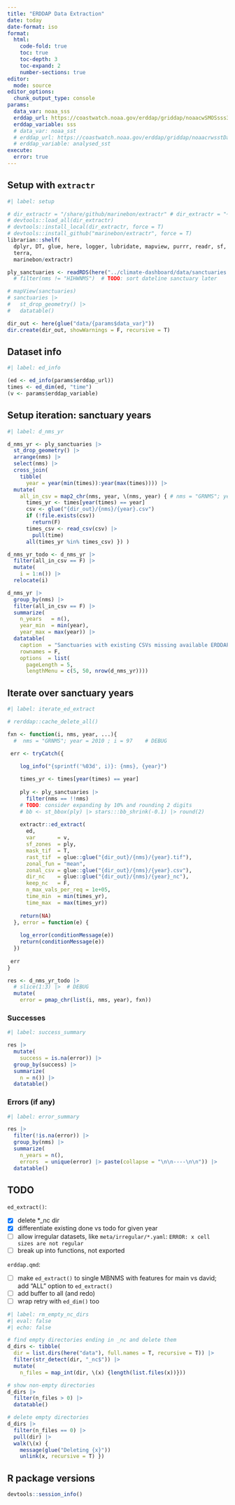```yaml
---
title: "ERDDAP Data Extraction"
date: today
date-format: iso
format:
  html:
    code-fold: true
    toc: true
    toc-depth: 3
    toc-expand: 2
    number-sections: true
editor: 
  mode: source
editor_options: 
  chunk_output_type: console
params:
  data_var: noaa_sss
  erddap_url: https://coastwatch.noaa.gov/erddap/griddap/noaacwSMOSsss3day.html
  erddap_variable: sss
  # data_var: noaa_sst
  # erddap_url: https://coastwatch.noaa.gov/erddap/griddap/noaacrwsstDaily.html
  # erddap_variable: analysed_sst
execute: 
  error: true
---
```


## Setup with `extractr`

```r
#| label: setup

# dir_extractr = "/share/github/marinebon/extractr" # dir_extractr = "~/Github/marinebon/extractr"
# devtools::load_all(dir_extractr)
# devtools::install_local(dir_extractr, force = T)
# devtools::install_github("marinebon/extractr", force = T)
librarian::shelf(
  dplyr, DT, glue, here, logger, lubridate, mapview, purrr, readr, sf, stringr,
  terra,
  marinebon/extractr)

ply_sanctuaries <- readRDS(here("../climate-dashboard/data/sanctuaries.rds")) # |> 
  # filter(nms != "HIHWNMS")  # TODO: sort dateline sanctuary later

# mapView(sanctuaries)
# sanctuaries |>
#   st_drop_geometry() |>
#   datatable()

dir_out <- here(glue("data/{params$data_var}"))
dir.create(dir_out, showWarnings = F, recursive = T)
```

## Dataset info

```r
#| label: ed_info

(ed <- ed_info(params$erddap_url))
times <- ed_dim(ed, "time")
(v <- params$erddap_variable)
```

## Setup iteration: sanctuary years

```r
#| label: d_nms_yr

d_nms_yr <- ply_sanctuaries |> 
  st_drop_geometry() |> 
  arrange(nms) |> 
  select(nms) |> 
  cross_join(
    tibble(
      year = year(min(times)):year(max(times)))) |> 
  mutate(
    all_in_csv = map2_chr(nms, year, \(nms, year) { # nms = "GRNMS"; year = 2010
      times_yr <- times[year(times) == year]
      csv <- glue("{dir_out}/{nms}/{year}.csv")
      if (!file.exists(csv))
        return(F)
      times_csv <- read_csv(csv) |> 
        pull(time)
      all(times_yr %in% times_csv) }) )

d_nms_yr_todo <- d_nms_yr |>
  filter(all_in_csv == F) |> 
  mutate(
    i = 1:n()) |> 
  relocate(i)

d_nms_yr |> 
  group_by(nms) |>
  filter(all_in_csv == F) |> 
  summarize(
    n_years   = n(),
    year_min  = min(year),
    year_max = max(year)) |>
  datatable(
    caption  = "Sanctuaries with existing CSVs missing available ERDDAP times.",
    rownames = F,
    options  = list(
      pageLength = 5,
      lengthMenu = c(5, 50, nrow(d_nms_yr))))
```

## Iterate over sanctuary years

```r
#| label: iterate_ed_extract

# rerddap::cache_delete_all()

fxn <- function(i, nms, year, ...){
  #  nms = "GRNMS"; year = 2010 ; i = 97    # DEBUG

 err <- tryCatch({
    
    log_info("{sprintf('%03d', i)}: {nms}, {year}")

    times_yr <- times[year(times) == year]
    
    ply <- ply_sanctuaries |>
      filter(nms == !!nms)
    # TODO: consider expanding by 10% and rounding 2 digits
    # bb <- st_bbox(ply) |> stars:::bb_shrink(-0.1) |> round(2)
    
    extractr::ed_extract(
      ed,
      var       = v,
      sf_zones  = ply,
      mask_tif  = T,
      rast_tif  = glue::glue("{dir_out}/{nms}/{year}.tif"),
      zonal_fun = "mean",
      zonal_csv = glue::glue("{dir_out}/{nms}/{year}.csv"),
      dir_nc    = glue::glue("{dir_out}/{nms}/{year}_nc"),
      keep_nc   = F,
      n_max_vals_per_req = 1e+05,
      time_min  = min(times_yr),
      time_max  = max(times_yr))
    
    return(NA)
  }, error = function(e) {
    
    log_error(conditionMessage(e))
    return(conditionMessage(e))
  })
 
 err
} 

res <- d_nms_yr_todo |> 
  # slice(1:3) |>  # DEBUG
  mutate(
    error = pmap_chr(list(i, nms, year), fxn))
```

### Successes

```r
#| label: success_summary

res |> 
  mutate(
    success = is.na(error)) |> 
  group_by(success) |> 
  summarize(
    n = n()) |> 
  datatable()
```

### Errors (if any)

```r
#| label: error_summary

res |> 
  filter(!is.na(error)) |> 
  group_by(nms) |> 
  summarize(
    n_years = n(),
    errors  = unique(error) |> paste(collapse = "\n\n----\n\n")) |> 
  datatable()
```

## TODO

`ed_extract()`:

- [x] delete *_nc dir
- [x] differentiate existing done vs todo for given year
- [ ] allow irregular datasets, like `meta/irregular/*.yaml`: `ERROR: x cell sizes are not regular`
- [ ] break up into functions, not exported

`erddap.qmd`:

- [ ] make `ed_extract()` to single MBNMS with features for main vs david; add "ALL" option to `ed_extract()`
- [ ] add buffer to all (and redo)
- [ ] wrap retry with `ed_dim()` too

```r
#| label: rm_empty_nc_dirs
#| eval: false
#| echo: false

# find empty directories ending in _nc and delete them
d_dirs <- tibble(
  dir = list.dirs(here("data"), full.names = T, recursive = T)) |> 
  filter(str_detect(dir, "_nc$")) |> 
  mutate(
    n_files = map_int(dir, \(x) {length(list.files(x))}))

# show non-empty directories
d_dirs |> 
  filter(n_files > 0) |> 
  datatable()

# delete empty directories
d_dirs |> 
  filter(n_files == 0) |> 
  pull(dir) |>
  walk(\(x) {
    message(glue("Deleting {x}"))
    unlink(x, recursive = T) })
```

## R package versions

```r
devtools::session_info()
```

